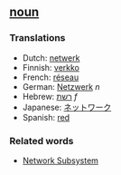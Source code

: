 ==[[noun]]==

===Translations===

*Dutch: [[netwerk]]
*Finnish: [[verkko]]
*French: [[réseau]]
*German: [[Netzwerk]] ''n''
*Hebrew: [[רשת]] ''f''
*Japanese: [[ネットワーク]]
*Spanish: [[red]]

===Related words===

*[[Network Subsystem]]